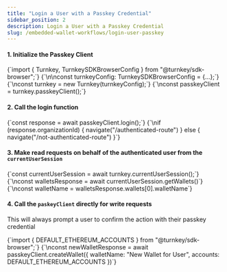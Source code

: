 ```yaml
---
title: "Login a User with a Passkey Credential"
sidebar_position: 2
description: Login a User with a Passkey Credential
slug: /embedded-wallet-workflows/login-user-passkey
---
```



#### 1. Initialize the Passkey Client
<CodeBlock language="typescript">
{`import { Turnkey, TurnkeySDKBrowserConfig } from "@turnkey/sdk-browser";`}
{`\n\nconst turnkeyConfig: TurnkeySDKBrowserConfig = {...};`}
{`\nconst turnkey = new Turnkey(turnkeyConfig);`}
{`\nconst passkeyClient = turnkey.passkeyClient();`}
</CodeBlock>

#### 2. Call the login function

<CodeBlock language="typescript">
{`const response = await passkeyClient.login();`}
{`\nif (response.organizationId) {
  navigate("/authenticated-route")
} else {
  navigate("/not-authenticated-route")
}`}
</CodeBlock>

#### 3. Make read requests on behalf of the authenticated user from the `currentUserSession`

<CodeBlock language="typescript">
{`const currentUserSession = await turnkey.currentUserSession();`}
{`\nconst walletsResponse = await currentUserSession.getWallets()`}
{`\nconst walletName = walletsResponse.wallets[0].walletName`}
</CodeBlock>

#### 4. Call the `paskeyClient` directly for write requests

This will always prompt a user to confirm the action with their passkey credential

<CodeBlock language="typescript">
{`import { DEFAULT_ETHEREUM_ACCOUNTS } from "@turnkey/sdk-browser";`}
{`\nconst newWalletResponse = await passkeyClient.createWallet({
  walletName: "New Wallet for User",
  accounts: DEFAULT_ETHEREUM_ACCOUNTS
})`}
</CodeBlock>
